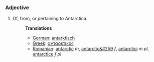 ===Adjective===
#Of, from, or pertaining to Antarctica.
#:'''Translations'''
#:*[[German]]: [[antarktisch]]
#:*[[Greek]]: [[ανταρκτικός]]
#:*[[Romanian]]: [[antarctic]] ''m'', [[antarctic&#259]] ''f'', [[antarctici]] ''m pl'', [[antarctice]] ''f pl''
